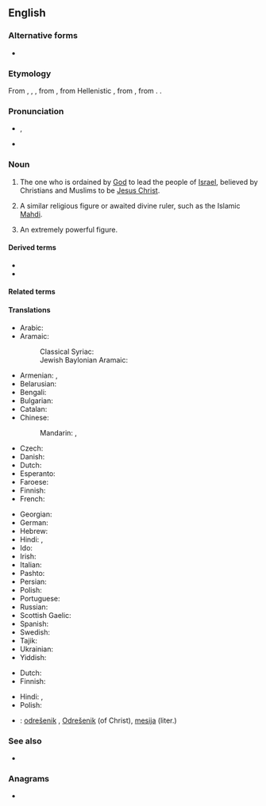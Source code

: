 {{also|Messiah}}
==English==

===Alternative forms===
* {{l|en|Messiah}}

===Etymology===
From {{der|en|enm|Messyas}}, {{m|enm|Messy}}, {{m|enm|Messie}}, from {{der|en|la|Messīās}}, from Hellenistic {{der|en|grc|Μεσσίας}}, from {{der|en|arc|ܡܫܺܝܚܳܐ|tr=məšīḥā}}, from {{der|en|hbo|מָשִׁיחַ||anointed|tr=māšîaḥ}}. {{doublet|en|Masih}}.

===Pronunciation===
* {{enPR|mə-sī'ə}}, {{IPA|en|/məˈsaɪ.ə/}}
* {{rhymes|en|aɪə|s=3}}

===Noun===
{{en-noun}}

# {{lb|en|Abrahamic tradition}} The one who is ordained by [[God]] to lead the people of [[Israel]], believed by Christians and Muslims to be [[Jesus Christ]].
# {{lb|en|religion|loosely}} A similar religious figure or awaited divine ruler, such as the Islamic [[Mahdi]].
# {{lb|en|figuratively}} An extremely powerful figure.

====Derived terms====
* {{l|en|messiah complex}}
* {{l|en|messiahship}}

====Related terms====
{{rel4|en
|de-messianisation
|de-messianise
|de-messianization
|de-messianize
|messianic
|messianical
|messianically
|messianisation
|messianise
|messianism
|messianist
|messianistic
|messianistical
|messianistically
|messianity
|messianization
|messianize
}}

====Translations====
{{trans-top|ordained to lead the people of Israel}}
* Arabic: {{t|ar|مَسِيح|m}}
* Aramaic:
*: Classical Syriac: {{t|syc|ܡܫܝܚܐ|m|tr=məšīḥā}}
*: Jewish Baylonian Aramaic: {{t|arc|מְשִׁיחָא|m|tr=məšīḥā|sc=Hebr}}
* Armenian: {{t|hy|օծյալ}}, {{t+|hy|մեսիա}}
* Belarusian: {{t|be|месі́я|m}}
* Bengali: {{t|bn|মসিহ}}
* Bulgarian: {{t+|bg|меси́я|m}}
* Catalan: {{t+|ca|messies|m}}
* Chinese:
*: Mandarin: {{t+|cmn|彌賽亞}}, {{t+|cmn|弥赛亚|tr=mísàiyà, mísàiyǎ}}
* Czech: {{t+|cs|mesiáš|m}}
* Danish: {{t|da|messias|c}}
* Dutch: {{t+|nl|Messias|m}}
* Esperanto: {{t|eo|mesio}}
* Faroese: {{t|fo|messias|m}}
* Finnish: {{t+|fi|messias}}
* French: {{t+|fr|messie|m}}
{{trans-mid}}
* Georgian: {{t|ka|მესია}}
* German: {{t+|de|Messias|m}}
* Hebrew: {{t+|he|מָשִׁיחַ|m|tr=mashíakh}}
* Hindi: {{t+|hi|मसीह|m}}, {{t+|hi|मसीहा|m}}
* Ido: {{t+|io|mesio}}
* Irish: {{t|ga|Meisias|m}}
* Italian: {{t+|it|messia|m}}
* Pashto: {{t|ps|مسيح|m|tr=masíh}}
* Persian: {{t+|fa|مسیح|tr=masih|sc=fa-Arab}}
* Polish: {{t+|pl|mesjasz|m}}
* Portuguese: {{t+|pt|messias|m}}
* Russian: {{t+|ru|месси́я|m}}
* Scottish Gaelic: {{t|gd|mesias|m}}
* Spanish: {{t|es|mesías|m}}
* Swedish: {{t|sv|Messias|c}}
* Tajik: {{t|tg|масеҳ}}
* Ukrainian: {{t|uk|месі́я|m}}
* Yiddish: {{t|yi|משיח|tr=moshiyekh|m}}
{{trans-bottom}}

{{trans-top|an extremely powerful divine figure}}
* Dutch: {{t+|nl|messias|m}}
* Finnish: {{t+|fi|messias}}
{{trans-mid}}
* Hindi: {{t+|hi|मसीह|m}}, {{t+|hi|मसीहा|m}}
* Polish: {{t+|pl|mesjasz|m}}
{{trans-bottom}}

{{checktrans-top}}
* {{ttbc|sl}}: [[odrešenik]] {{g|m}}, [[Odrešenik]] {{g|m}} (of Christ), [[mesija]] {{g|m}} (liter.)
{{trans-mid}}
{{trans-bottom}}

===See also===
* {{l|en|Christ}}

===Anagrams===
* {{anagrams|en|a=aehimss|mashies|sameish|smashie}}